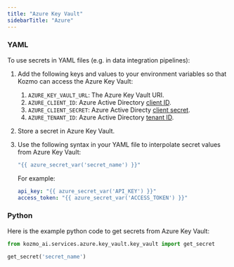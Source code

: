 ```yaml
---
title: "Azure Key Vault"
sidebarTitle: "Azure"
---
```


### YAML
To use secrets in YAML files (e.g. in data integration pipelines):

1. Add the following keys and values to your environment variables so that
Kozmo can access the Azure Key Vault:
    1. `AZURE_KEY_VAULT_URL`: The Azure Key Vault URI.
    1. `AZURE_CLIENT_ID`: Azure Active Directory [client ID](https://learn.microsoft.com/en-us/azure/active-directory/develop/msal-client-application-configuration#client-id).
    1. `AZURE_CLIENT_SECRET`: Azure Active Directy [client secret](https://learn.microsoft.com/en-us/azure/active-directory/develop/quickstart-register-app#add-a-client-secret).
    1. `AZURE_TENANT_ID`: Azure Active Directory [tenant ID](https://learn.microsoft.com/en-us/azure/azure-portal/get-subscription-tenant-id#find-your-azure-ad-tenant).
1. Store a secret in Azure Key Vault.
1. Use the following syntax in your YAML file to interpolate secret values from Azure Key Vault:
    ```yaml
    "{{ azure_secret_var('secret_name') }}"
    ```

    For example:
    ```yaml
    api_key: "{{ azure_secret_var('API_KEY') }}"
    access_token: "{{ azure_secret_var('ACCESS_TOKEN') }}"
    ```

### Python
Here is the example python code to get secrets from Azure Key Vault:

```python
from kozmo_ai.services.azure.key_vault.key_vault import get_secret

get_secret('secret_name')
```
